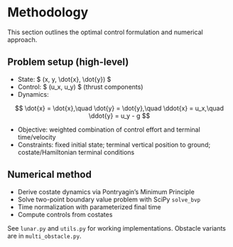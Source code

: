 # Methodology

This section outlines the optimal control formulation and numerical approach.

## Problem setup (high-level)

- State: $ (x, y, \dot{x}, \dot{y}) $
- Control: $ (u_x, u_y) $ (thrust components)
- Dynamics:

$$
\dot{x} = \dot{x},\quad \dot{y} = \dot{y},\quad \ddot{x} = u_x,\quad \ddot{y} = u_y - g
$$

- Objective: weighted combination of control effort and terminal time/velocity
- Constraints: fixed initial state; terminal vertical position to ground; costate/Hamiltonian terminal conditions

## Numerical method

- Derive costate dynamics via Pontryagin’s Minimum Principle
- Solve two-point boundary value problem with SciPy `solve_bvp`
- Time normalization with parameterized final time
- Compute controls from costates

See `lunar.py` and `utils.py` for working implementations. Obstacle variants are in `multi_obstacle.py`.

